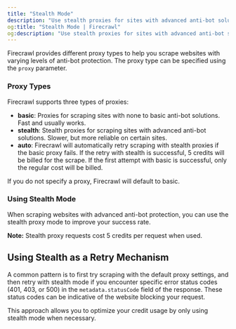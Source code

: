 ```yaml
---
title: "Stealth Mode"
description: "Use stealth proxies for sites with advanced anti-bot solutions"
og:title: "Stealth Mode | Firecrawl"
og:description: "Use stealth proxies for sites with advanced anti-bot solutions"
---
```



Firecrawl provides different proxy types to help you scrape websites with varying levels of anti-bot protection. The proxy type can be specified using the `proxy` parameter.

### Proxy Types

Firecrawl supports three types of proxies:

- **basic**: Proxies for scraping sites with none to basic anti-bot solutions. Fast and usually works.
- **stealth**: Stealth proxies for scraping sites with advanced anti-bot solutions. Slower, but more reliable on certain sites.
- **auto**: Firecrawl will automatically retry scraping with stealth proxies if the basic proxy fails. If the retry with stealth is successful, 5 credits will be billed for the scrape. If the first attempt with basic is successful, only the regular cost will be billed.

If you do not specify a proxy, Firecrawl will default to basic.

### Using Stealth Mode

When scraping websites with advanced anti-bot protection, you can use the stealth proxy mode to improve your success rate.

<CodeGroup>

<ProxyPython />

<ProxyNode />

<ProxyCURL />

</CodeGroup>

**Note:** Stealth proxy requests cost 5 credits per request when used.

## Using Stealth as a Retry Mechanism

A common pattern is to first try scraping with the default proxy settings, and then retry with stealth mode if you encounter specific error status codes (401, 403, or 500) in the `metadata.statusCode` field of the response. These status codes can be indicative of the website blocking your request.

<CodeGroup>

<ProxyRetryPython />

<ProxyRetryNode />

<ProxyRetryCURL />

</CodeGroup>

This approach allows you to optimize your credit usage by only using stealth mode when necessary.
